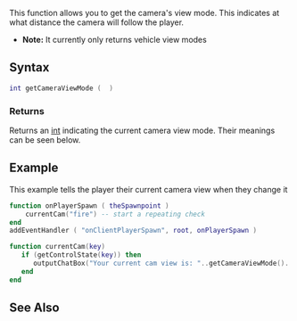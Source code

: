 
{{Client function}}
This function allows you to get the camera's view mode. This indicates at what distance the camera will follow the player.
*'''Note:''' It currently only returns vehicle view modes

==Syntax==
<syntaxhighlight lang="lua">
int getCameraViewMode (  )
</syntaxhighlight>

===Returns===
Returns an [[/int.md|int]] indicating the current camera view mode. Their meanings can be seen below.

{{Camera view modes}}

==Example==
This example tells the player their current camera view when they change it
<syntaxhighlight lang="lua">
function onPlayerSpawn ( theSpawnpoint )
    currentCam("fire") -- start a repeating check
end
addEventHandler ( "onClientPlayerSpawn", root, onPlayerSpawn )

function currentCam(key)
   if (getControlState(key)) then
      outputChatBox("Your current cam view is: "..getCameraViewMode()..".")
   end
end
</syntaxhighlight>

==See Also==
{{Client camera functions}}